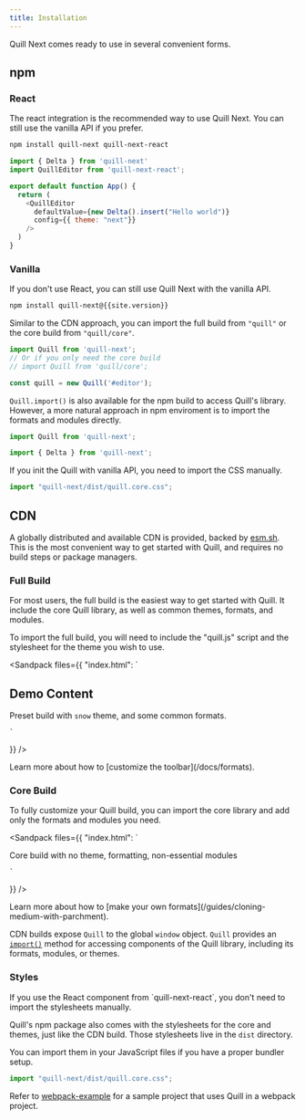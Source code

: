 ```yaml
---
title: Installation
---
```


Quill Next comes ready to use in several convenient forms.

## npm

### React

The react integration is the recommended way to use Quill Next.
You can still use the vanilla API if you prefer.

```bash
npm install quill-next quill-next-react
```

```js
import { Delta } from 'quill-next'
import QuillEditor from 'quill-next-react';

export default function App() {
  return (
    <QuillEditor
      defaultValue={new Delta().insert("Hello world")}
      config={{ theme: "next"}}
    />
  )
}
```

### Vanilla

If you don't use React, you can still use Quill Next with the vanilla API.

```bash
npm install quill-next@{{site.version}}
```

Similar to the CDN approach, you can import the full build from `"quill"` or the core build from `"quill/core"`.

```js
import Quill from 'quill-next';
// Or if you only need the core build
// import Quill from 'quill/core';

const quill = new Quill('#editor');
```

`Quill.import()` is also available for the npm build to access Quill's library.
However, a more natural approach in npm enviroment is to import the formats and modules directly.

```js
import Quill from 'quill-next';

import { Delta } from 'quill-next';
```

<Callout>
  If you init the Quill with vanilla API, you need to import the CSS manually.
</Callout>

```js
import "quill-next/dist/quill.core.css";
```

## CDN

A globally distributed and available CDN is provided, backed by [esm.sh](https://esm.sh/).
This is the most convenient way to get started with Quill, and requires no build steps or package managers.

### Full Build

For most users, the full build is the easiest way to get started with Quill.
It include the core Quill library, as well as common themes, formats, and modules.

To import the full build, you will need to include the "quill.js" script and the stylesheet for the theme you wish to use.

<Sandpack
  files={{
    "index.html": `
<link href="https://esm.sh/quill-next/dist/quill.snow.css" rel="stylesheet" />

<div id="editor">
  <h2>Demo Content</h2>
  <p>Preset build with <code>snow</code> theme, and some common formats.</p>
</div>

<script type="module">

  const quill = new Quill('#editor', {
    theme: 'snow'
  });
</script>
    `
  }}
/>

<Hint>
Learn more about how to [customize the toolbar](/docs/formats).
</Hint>

### Core Build

To fully customize your Quill build, you can import the core library and add only the formats and modules you need.

<Sandpack
  files={{
    "index.html": `
<link href="https://esm.sh/quill-next/dist/quill.core.css" rel="stylesheet" />

<div id="editor">
  <p>Core build with no theme, formatting, non-essential modules</p>
</div>

<script type="module">

  const quill = new Quill('#editor');
</script>
    `
  }}
/>

<Hint>
Learn more about how to [make your own formats](/guides/cloning-medium-with-parchment).
</Hint>

CDN builds expose `Quill` to the global `window` object.
`Quill` provides an [`import()`](/docs/api#import) method for accessing components of the Quill library, including its formats, modules, or themes.

### Styles

<Callout>
  If you use the React component from `quill-next-react`, you don't need to import the stylesheets manually.
</Callout>

Quill's npm package also comes with the stylesheets for the core and themes, just like the CDN build.
Those stylesheets live in the `dist` directory.

You can import them in your JavaScript files if you have a proper bundler setup.

```js
import "quill-next/dist/quill.core.css";
```

Refer to [webpack-example](https://github.com/quilljs/webpack-example) for a sample project that uses Quill in a webpack project.
